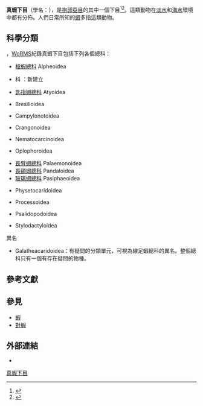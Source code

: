 {{Expand|time=2016-11-08T15:30:10+00:00}}
{{Automatic taxobox
 | fossil_range = {{fossil_range|[[侏罗纪|侏罗纪]]|現今}}
 | image = Heterocarpus ensifer.jpg
 | image_caption = ''[[Heterocarpus_ensifer|Heterocarpus ensifer]]''
 | taxon = Caridea
 | authority = [[詹姆斯·德怀特·丹纳|Dana]], 1852
}}

'''真蝦下目'''（學名：{{lang|la|Caridea}}），是[[抱卵亞目|抱卵亞目]]的其中一個下目<ref name="Grave">{{cite journal |journal=[[Raffles_Bulletin_of_Zoology|Raffles Bulletin of Zoology]] |year=2009 |volume=Suppl. 21 |pages=1–109 |title=A classification of living and fossil genera of decapod crustaceans |author=Sammy De Grave, N. Dean Pentcheff, Shane T. Ahyong ''et al.'' |url=http://digitalcommons.kent.edu/geolpubs/96/ |access-date=2016-11-08 |archive-date=2019-12-24 |archive-url=https://web.archive.org/web/20191224035248/https://digitalcommons.kent.edu/geolpubs/96/ |dead-url=no }}</ref><ref name="blueanimalbio">{{cite book |chapter=软甲纲（Malacostraca） |chapter-url=http://www.blueanimalbio.com/bugs/ruanjia/index.htm |title=蓝色动物学 |url=http://www.blueanimalbio.com/ |access-date=2018-06-15 |language=zh-hans |archive-date=2011-01-28 |archive-url=https://web.archive.org/web/20110128174951/http://www.blueanimalbio.com/ |dead-url=yes }}</ref>。這類動物在[[淡水|淡水]]和[[海水|海水]]環境中都有分佈。人們日常所知的[[蝦|蝦]]多指這類動物。

==科學分類==
{{as of|2018|6|14}}，[[WoRMS|WoRMS]]紀錄真蝦下目包括下列各個總科{{r|WoRMS_106674}}：
*[[槍蝦總科|槍蝦總科]] Alpheoidea {{small|Rafinesque, 1815}}
*{{le|Anchialocarididae}}科 {{small|Mejía-Ortíz, Yañez & López-Mejía, 2017}}：新建立
*[[匙指蝦總科|匙指蝦總科]] Atyoidea {{small|De Haan, 1849 [in De Haan, 1833-1850]}}
*{{le|臂蝦總科|Bresilioidea}} Bresilioidea {{small|Calman, 1896}}
*{{le|彎背蝦總科|Campylonotoidea}} Campylonotoidea {{small|Sollaud, 1913}}
*{{le|褐蝦總科|Crangonoidea}} Crangonoidea {{small|Haworth, 1825}}
*{{le|線足蝦總科|Nematocarcinoidea}} Nematocarcinoidea {{small|Smith, 1884}}
*{{le|刺蝦總科|Oplophoroidea}} Oplophoroidea {{small|Dana, 1852}}
*[[長臂蝦總科|長臂蝦總科]] Palaemonoidea {{small|Rafinesque, 1815}}
*[[長額蝦總科|長額蝦總科]] Pandaloidea {{small|Haworth, 1825}}
*[[玻璃蝦總科|玻璃蝦總科]] Pasiphaeoidea {{small|Dana, 1852}}
*{{le|寬背蝦總科|Physetocaridoidea}} Physetocaridoidea {{small|Chace, 1940}}
*{{le|異指蝦總科|Processoidea}} Processoidea {{small|Ortmann, 1896}}
*{{le|剪足蝦總科|Psalidopodoidea}} Psalidopodoidea {{small|Wood-Mason [in Wood-Mason & Alcock, 1892]}}
*{{le|棒指蝦總科|Stylodactyloidea}} Stylodactyloidea {{small|Spence Bate, 1888}}
;異名
*{{link-en|嘎拉蝦總科|Galatheacaridoidea}} Galatheacaridoidea：有疑問的分類單元，可視為線足蝦總科的異名。整個總科只有一個有存在疑問的物種。

==參考文獻==
{{reflist|refs=
<ref name="WoRMS_106674">{{WoRMS |id=106674 |title=Caridea
 |last1=De Grave |first1=Sammy
 |last2=Poore    |first2=Gary
 |last3=Fransen  |first3=Charles
 |last4=Türkay   |first4=Michael
 |date=2016-08-27|access-date=2018-06-14 }}</ref>
}}
{{ITIS|ID=96106 |taxon=Caridea |downloaded=2016年11月8日}}

==參見==
* [[蝦|蝦]]
* [[對蝦|對蝦]]

==外部連結==
{{commonscat|Caridea}}
*{{Wikispecies-inline|Caridea}}

{{十足目}}
{{Edible crustaceans}}
{{Taxonbar}}
[[Category:真蝦下目|]]